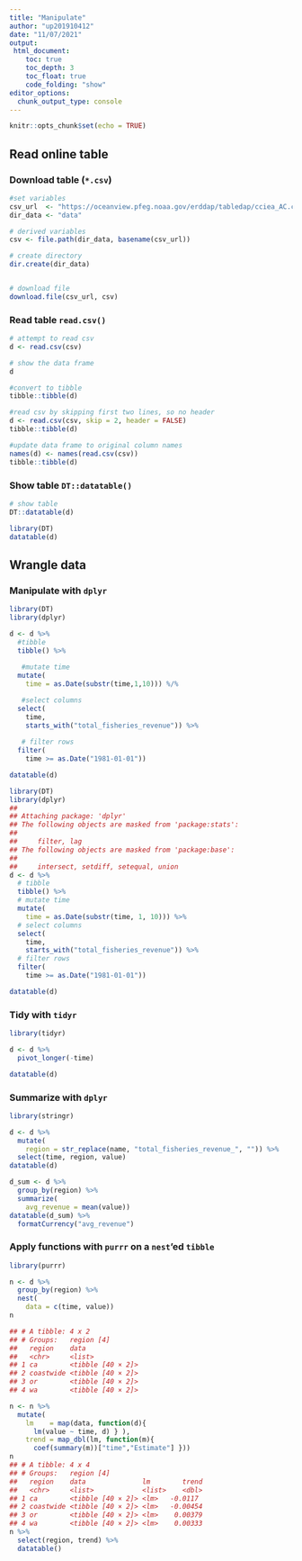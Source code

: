 ```yaml
---
title: "Manipulate"
author: "up201910412"
date: "11/07/2021"
output: 
 html_document:
    toc: true
    toc_depth: 3
    toc_float: true
    code_folding: "show"
editor_options: 
  chunk_output_type: console
---
```


```r
knitr::opts_chunk$set(echo = TRUE)
```

## Read online table

### Download table (`*.csv`)

```r
#set variables
csv_url  <- "https://oceanview.pfeg.noaa.gov/erddap/tabledap/cciea_AC.csv"
dir_data <- "data"

# derived variables
csv <- file.path(dir_data, basename(csv_url))

# create directory
dir.create(dir_data)


# download file
download.file(csv_url, csv)
```

### Read table `read.csv()`

```r
# attempt to read csv
d <- read.csv(csv)

# show the data frame
d

#convert to tibble
tibble::tibble(d)

#read csv by skipping first two lines, so no header
d <- read.csv(csv, skip = 2, header = FALSE)
tibble::tibble(d)

#update data frame to original column names
names(d) <- names(read.csv(csv))
tibble::tibble(d)
```

### Show table `DT::datatable()`

```r
# show table
DT::datatable(d)

library(DT)
datatable(d)
```

## Wrangle data

### Manipulate with `dplyr`

```r
library(DT)
library(dplyr)

d <- d %>%
  #tibble
  tibble() %>%
 
   #mutate time
  mutate(
    time = as.Date(substr(time,1,10))) %/%

   #select columns
  select(
    time, 
    starts_with("total_fisheries_revenue")) %>% 
 
   # filter rows
  filter(
    time >= as.Date("1981-01-01"))

datatable(d)
```

```r
library(DT)
library(dplyr)
## 
## Attaching package: 'dplyr'
## The following objects are masked from 'package:stats':
## 
##     filter, lag
## The following objects are masked from 'package:base':
## 
##     intersect, setdiff, setequal, union
d <- d %>% 
  # tibble
  tibble() %>% 
  # mutate time
  mutate(
    time = as.Date(substr(time, 1, 10))) %>% 
  # select columns
  select(
    time, 
    starts_with("total_fisheries_revenue")) %>% 
  # filter rows
  filter(
    time >= as.Date("1981-01-01"))

datatable(d)
```

### Tidy with `tidyr`

```r
library(tidyr)

d <- d %>% 
  pivot_longer(-time)

datatable(d)
```

### Summarize with `dplyr`

```r
library(stringr)

d <- d %>% 
  mutate(
    region = str_replace(name, "total_fisheries_revenue_", "")) %>% 
  select(time, region, value)
datatable(d)

d_sum <- d %>% 
  group_by(region) %>% 
  summarize(
    avg_revenue = mean(value))
datatable(d_sum) %>% 
  formatCurrency("avg_revenue")
```

### Apply functions with `purrr` on a `nest`'ed `tibble`

```r
library(purrr)

n <- d %>% 
  group_by(region) %>% 
  nest(
    data = c(time, value))
n

## # A tibble: 4 x 2
## # Groups:   region [4]
##   region    data             
##   <chr>     <list>           
## 1 ca        <tibble [40 × 2]>
## 2 coastwide <tibble [40 × 2]>
## 3 or        <tibble [40 × 2]>
## 4 wa        <tibble [40 × 2]>

n <- n %>% 
  mutate(
    lm    = map(data, function(d){
      lm(value ~ time, d) } ),
    trend = map_dbl(lm, function(m){
      coef(summary(m))["time","Estimate"] }))
n
## # A tibble: 4 x 4
## # Groups:   region [4]
##   region    data              lm        trend
##   <chr>     <list>            <list>    <dbl>
## 1 ca        <tibble [40 × 2]> <lm>   -0.0117 
## 2 coastwide <tibble [40 × 2]> <lm>   -0.00454
## 3 or        <tibble [40 × 2]> <lm>    0.00379
## 4 wa        <tibble [40 × 2]> <lm>    0.00333
n %>% 
  select(region, trend) %>% 
  datatable()
```

